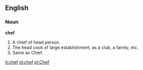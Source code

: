 ==English==

===Noun===

'''chef'''

#A chief of head person.
#The head cook of large establishment, as a club, a family, etc.
#Same as Chief.

[[it:chef]]
[[nl:chef]]
[[pl:Chef]]